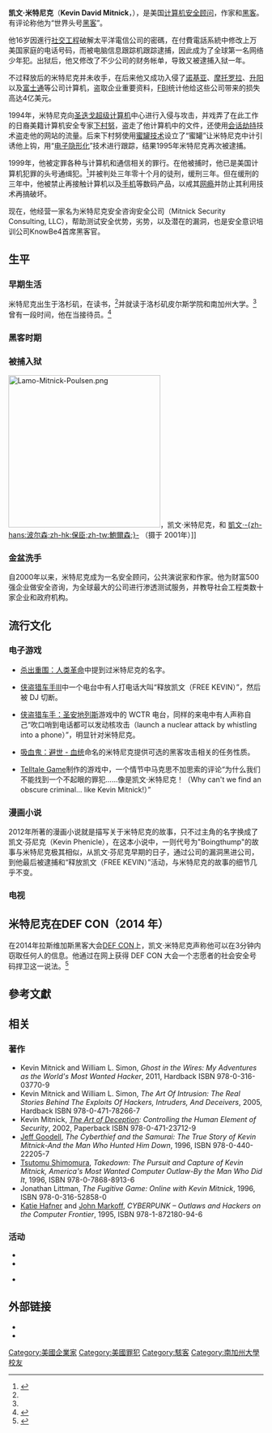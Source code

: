 {{多個問題|
{{expand|time=2007-09-26T20:15:37Z}}
{{refimprove|time=2010-11-13}}
}}
{{TA
|G1=IT
|1=zh-hans:会话劫持; zh-hant:連線劫持;
|2=zh-cn:圣地亚哥; zh-hk:聖地牙哥; zh-tw:聖地牙哥;
|3=zh-cn:超级计算机; zh-hk:超級電腦; zh-tw:超級電腦;
}}
{{Infobox person
 | name             = 凯文·大卫·米特尼克<br>Kevin David Mitnick
 | image            = Kevin Mitnick 2008.jpeg
 | caption          = 
 | birth_date       = {{birth date and age|1963|08|06}}
 | birth_place      = {{USA}}[[加利福尼亚州|加利福尼亚州]][[洛杉矶|洛杉矶]]
 | citizenship      = {{USA}}
 | criminal charges  = 1995: Wire fraud (14 counts), possession of unauthorized access devices (8 counts), interception of wire or electronic communications, unauthorized access to a federal computer, and causing damage to a computer. <ref>{{cite web |url=http://servv89pn0aj.sn.sourcedns.com/~gbpprorg/2600/mitnick_is_guilty/indictment.html |title=存档副本 |accessdate=2014-09-13 |deadurl=yes |archiveurl=https://web.archive.org/web/20140518042134/http://servv89pn0aj.sn.sourcedns.com/~gbpprorg/2600/mitnick_is_guilty/indictment.html |archivedate=2014-05-18 }}</ref> 
 | Sentenced in August, 1999: 46 months prison plus 3 years supervised release 1988: 12 months in Federal custody.<ref name="#1">{{Cite web |url=http://www.justice.gov/opa/pr/Pre_96/February95/89.txt.html |title=存档副本 |accessdate=2015-01-26 |archive-date=2013-06-13 |archive-url=https://web.archive.org/web/20130613162729/http://www.justice.gov/opa/pr/Pre_96/February95/89.txt.html |dead-url=no }}</ref>
 | criminal penalty = 1988年：一年徒刑。<ref name="#1"/><br>1999年：三年零十个月徒刑缓刑三年。
 | religion         = 
 | organisation     = [[Mitnick_Security_Consulting|Mitnick Security Consulting]]
 | occupation       = {{Plainlist|
* [[计算机安全顾问|计算机安全顾问]]（曾为[[黑客|黑客]]）
* 作家
}}
 | alias            = The Condor, The Darkside Hacker
 | website          = {{URL|http://mitnicksecurity.com/}}  
}}

'''凯文·米特尼克'''（'''Kevin David Mitnick'''，{{bd|1963年8月6日||||Mitnick, Kevin}}），是美国[[计算机安全顾问|计算机安全顾问]]，作家和[[黑客|黑客]]。有评论称他为“世界头号[[黑客|黑客]]”。

他16岁因進行[[社交工程|社交工程]]破解太平洋電信公司的密碼，在付費電話系統中修改上万美国家庭的电话号码，而被电脑信息跟踪机跟踪逮捕，因此成为了全球第一名网络少年犯。出狱后，他又修改了不少公司的财务帐单，导致又被逮捕入狱一年。

不过释放后的米特尼克并未收手，在后来他又成功入侵了[[诺基亚|诺基亚]]、[[摩托罗拉|摩托罗拉]]、[[升阳|升阳]]以及[[富士通|富士通]]等公司计算机，盗取企业重要资料，[[联邦调查局|FBI]]统计他给这些公司带来的损失高达4亿美元。

1994年，米特尼克向[[圣迭戈|圣迭戈]][[超级计算机|超级计算机]]中心进行入侵与攻击，并戏弄了在此工作的日裔美籍计算机安全专家[[下村努|下村努]]，盗走了他计算机中的文件，还使用[[会话劫持|会话劫持]]技术盗走他的网站的流量。后来下村努使用[[蜜罐_(電腦科學)|蜜罐技术]]设立了“蜜罐”让米特尼克中计引诱他上钩，用“[[电子隐形化|电子隐形化]]”技术进行跟踪，结果1995年米特尼克再次被逮捕。

1999年，他被定罪各种与计算机和通信相关的罪行。在他被捕时，他已是美国计算机犯罪的头号通缉犯。<ref>{{cite press release | url = http://www.justice.gov/opa/pr/Pre_96/February95/89.txt.html | title = Kevin Mitnick sentenced to nearly four years in prison; computer hacker ordered to pay restitution to victim companies whose systems were compromised | date = August 9, 1999 | publisher = [[United_States_Attorney's_Office|United States Attorney's Office]], Central District of California | access-date = 2015-01-26 | archive-date = 2013-06-13 | archive-url = https://web.archive.org/web/20130613162729/http://www.justice.gov/opa/pr/Pre_96/February95/89.txt.html | dead-url = no }}</ref>并被判处三年零十个月的徒刑，缓刑三年。但在缓刑的三年中，他被禁止再接触计算机以及[[手机|手机]]等数码产品，以戒其[[网瘾|网瘾]]并防止其利用技术再搞破坏。

现在，他经营一家名为米特尼克安全咨询安全公司（Mitnick Security Consulting, LLC），帮助测试安全优势，劣势，以及潜在的漏洞，也是安全意识培训公司KnowBe4首席黑客官。

==生平==

{{quote box|border=2px
| align=right
| width=22em
| bgcolor = Cornsilk
| font = Times
| quote= 巡游[[五角大楼|五角大楼]]，登录[[克里姆林宫|克里姆林宫]]，进出全球所有[[计算机系统|计算机系统]]，摧垮全球金融秩序和重建新的世界格局，谁也阻挡不了我们的进攻，我们才是世界的主宰。| source=凯文·米特尼克<ref>{{Cite web |url=http://www.enet.com.cn/article/2005/0803/A20050803441190.shtml |title=凯文的名言 |accessdate=2007-05-31 |archive-date=2007-03-04 |archive-url=https://web.archive.org/web/20070304104250/http://www.enet.com.cn/article/2005/0803/A20050803441190.shtml |dead-url=no }}</ref>}}
===早期生活===
米特尼克出生于洛杉矶，在{{tsl|en|James Monroe High School (California)|詹姆斯·门罗高中}}读书，<ref name="ghost" />并就读于洛杉矶皮尔斯学院和南加州大学。<ref name="ghost" />曾有一段时间，他在{{tsl|en|Stephen S. Wise Temple|史蒂芬·怀斯神庙}}当接待员。<ref name="ghost">{{cite book|title=Ghost in the Wires: My Adventures as the World's Most Wanted Hacker|url=https://archive.org/details/ghostinwiresmyad0000mitn|last=Mitnick|first=Kevin|year=2011|publisher=Little, Brown and Company|isbn=0-316-03770-2|accessdate=November 19, 2011}}</ref>

===黑客时期===

===被捕入狱===
[[File:Lamo-Mitnick-Poulsen.png|300px]]，凯文·米特尼克，和 [[凱文·鮑爾森|凱文·-{zh-hans:波尔森;zh-hk:保臣;zh-tw:鮑爾森;}-]] （摄于 2001年）]]
===金盆洗手===

自2000年以来，米特尼克成为一名安全顾问，公共演说家和作家。他为财富500强企业做安全咨询，为全球最大的公司进行渗透测试服务，并教导社会工程类数十家企业和政府机构。

== 流行文化 ==

=== 电子游戏 ===

*[[杀出重围：人类革命|杀出重围：人类革命]]中提到过米特尼克的名字。

*[[侠盗猎车手III|侠盗猎车手III]]中一个电台中有人打电话大叫“释放凯文（FREE KEVIN）”，然后被 DJ 切断。

*[[侠盗猎车手：圣安地列斯|侠盗猎车手：圣安地列斯]]游戏中的 WCTR 电台，同样的来电中有人声称自己“吹口哨到电话都可以发动核攻击（launch a nuclear attack by whistling into a phone）”，明显针对米特尼克。

*[[吸血鬼：避世_-_血统|吸血鬼：避世 - 血统]]命名的米特尼克提供可选的黑客攻击相关的任务性质。

*[[Telltale_Games|Telltale Game]]制作的{{tsl|en|Sam & Max Save the World|萨姆和马克思拯救世界}}游戏中，一个情节中马克思不加思索的评论“为什么我们不能找到一个不起眼的罪犯......像是凯文·米特尼克！（Why can't we find an obscure criminal... like Kevin Mitnick!）”

=== 漫画小说 ===

2012年{{tsl|en|Ed Piskor|艾德·皮斯科}}所著的漫画小说{{tsl|en|Wizzywig|Wizzywig}}就是描写关于米特尼克的故事，只不过主角的名字换成了凯文·芬尼克（Kevin Phenicle），在这本小说中，一则代号为"Boingthump"的故事与米特尼克极其相似，从凯文·芬尼克早期的日子，通过公司的漏洞黑进公司，到他最后被逮捕和“释放凯文（FREE KEVIN）”活动，与米特尼克的故事的细节几乎不变。

=== 电视 ===

== 米特尼克在DEF CON（2014 年） ==
在2014年拉斯维加斯黑客大会[[DEF_CON|DEF CON]]上，凯文·米特尼克声称他可以在3分钟内窃取任何人的信息。他通过在网上获得 DEF CON 大会一个志愿者的社会安全号码捍卫这一说法。<ref>{{cite web|url=http://www.forbes.com/sites/ehrlichfu/2014/08/15/renowned-security-expert-kevin-mitnick-can-steal-your-identity-in-3-minutes/|title=Renowned Security Expert Kevin Mitnick Can Steal Your Identity In Three Minutes|author=Thomas Ehrlich and Ernestine Fu|date=August 15, 2014|work=Forbes|accessdate=2015-05-14|archive-date=2015-05-29|archive-url=https://web.archive.org/web/20150529125214/http://www.forbes.com/sites/ehrlichfu/2014/08/15/renowned-security-expert-kevin-mitnick-can-steal-your-identity-in-3-minutes/|dead-url=no}}</ref>

== 參考文獻 ==
{{reflist}}

== 相关 ==

=== 著作 ===
<!--Sorted by date of publication-->
{{Refbegin}}
*Kevin Mitnick and William L. Simon, ''Ghost in the Wires: My Adventures as the World's Most Wanted Hacker'', 2011, Hardback ISBN 978-0-316-03770-9
*Kevin Mitnick and William L. Simon, ''The Art Of Intrusion: The Real Stories Behind The Exploits Of Hackers, Intruders, And Deceivers'', 2005, Hardback ISBN 978-0-471-78266-7
*Kevin Mitnick, ''[[The_Art_of_Deception|The Art of Deception]]: Controlling the Human Element of Security'', 2002, Paperback ISBN 978-0-471-23712-9
*[[Jeff_Goodell|Jeff Goodell]], ''The Cyberthief and the Samurai: The True Story of Kevin Mitnick-And the Man Who Hunted Him Down'', 1996, ISBN 978-0-440-22205-7
*[[Tsutomu_Shimomura|Tsutomu Shimomura]], ''Takedown: The Pursuit and Capture of Kevin Mitnick, America's Most Wanted Computer Outlaw-By the Man Who Did It'', 1996, ISBN 978-0-7868-8913-6
*Jonathan Littman, ''The Fugitive Game: Online with Kevin Mitnick'', 1996, ISBN 978-0-316-52858-0
*[[Katie_Hafner|Katie Hafner]] and [[John_Markoff|John Markoff]], ''CYBERPUNK – Outlaws and Hackers on the Computer Frontier'', 1995, ISBN 978-1-872180-94-6
{{refend}}

===活动===
{{Refbegin}}
* {{cite news
 |url         = https://dl.dropboxusercontent.com/u/4689551/kevin-mitnick.pdf
 |last        = Littman
 |first       = Jonathan
 |title       = The Invisible Digital Man
 |work        = Playboy
 |date        = June 2007
 |deadurl     = yes
 |archiveurl  = https://web.archive.org/web/20160304023104/https://dl.dropboxusercontent.com/u/4689551/kevin-mitnick.pdf
 |archivedate = 2016-03-04
 |accessdate  = 2015-05-14
}}
* {{cite news
|title=Movie About Notorious Hacker Inspires a Tangle of Suits and Subplots
|last=Fost
|first=Dan
|date=May 4, 2000
|url=http://www.sfgate.com/cgi-bin/article.cgi?file=/chronicle/archive/2000/05/04/BU71498.DTL
|work=San Francisco Chronicle
|accessdate=April 24, 2007
|archive-date=2011-05-25
|archive-url=https://web.archive.org/web/20110525043206/http://www.sfgate.com/cgi-bin/article.cgi?file=%2Fchronicle%2Farchive%2F2000%2F05%2F04%2FBU71498.DTL
|dead-url=no
}}
{{Refend}}
*

==外部链接==
{{Commons category|Kevin Mitnick}}
* {{Official website}} 
* {{Triangulation|21}}

{{Authority control}}
{{Hacking}}

{{DEFAULTSORT:Mitnick, Kevin}}
[[Category:美國企業家|Category:美國企業家]]
[[Category:美國罪犯|Category:美國罪犯]]
[[Category:駭客|Category:駭客]]
[[Category:南加州大學校友|Category:南加州大學校友]]